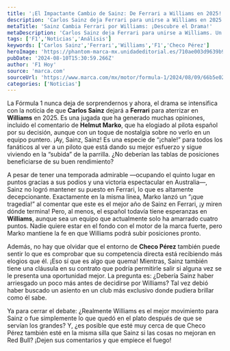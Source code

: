 ```yaml
---
title: '¡El Impactante Cambio de Sainz: De Ferrari a Williams en 2025!'
description: 'Carlos Sainz deja Ferrari para unirse a Williams en 2025. ¿Una decisión arriesgada o un movimiento estratégico? Descubre por qué todos están hablando de esto.'
metaTitle: 'Sainz Cambia Ferrari por Williams: ¡Descubre el Drama!'
metaDescription: 'Carlos Sainz deja Ferrari para unirse a Williams. Un movimiento que genera opiniones. ¿Es este el camino correcto? Lee más aquí.'
tags: ['F1','Noticias','Análisis']
keywords: ['Carlos Sainz','Ferrari','Williams','F1','Checo Pérez']
heroImage: 'https://phantom-marca-mx.unidadeditorial.es/710ae003d9639b977b5146c85f19be22/resize/600/mx/assets/multimedia/imagenes/2024/08/09/17231963249342.jpg'
pubDate: '2024-08-10T15:30:59.266Z'
author: 'F1 Hoy'
source: 'marca.com'
sourceUrl: 'https://www.marca.com/mx/motor/formula-1/2024/08/09/66b5e02ae2704eff578b45a1.html'
categories: ['Noticias']
---
```

La Fórmula 1 nunca deja de sorprendernos y ahora, el drama se intensifica con la noticia de que **Carlos Sainz** dejará a **Ferrari** para aterrizar en **Williams** en 2025. Es una jugada que ha generado muchas opiniones, incluido el comentario de **Helmut Marko**, que ha elogiado al pilota español por su decisión, aunque con un toque de nostalgia sobre no verlo en un equipo puntero. ¡Ay, Sainz, Sainz! Es una especie de “¡chale!” para todos los fanáticos al ver a un piloto que está dando su mejor esfuerzo y sigue viviendo en la “subida” de la parrilla. ¿No deberían las tablas de posiciones beneficiarse de su buen rendimiento?

A pesar de tener una temporada admirable —ocupando el quinto lugar en puntos gracias a sus podios y una victoria espectacular en Australia—, Sainz no logró mantener su puesto en Ferrari, lo que es altamente decepcionante. Exactamente en la misma línea, Marko lanzó un “¡que tragedia!” al comentar que este es el mejor año de Sainz en Ferrari, ¡y miren dónde termina! Pero, al menos, el español todavía tiene esperanzas en **Williams**, aunque sea un equipo que actualmente solo ha amarrado cuatro puntos. Nadie quiere estar en el fondo con el motor de la marca fuerte, pero Marko mantiene la fe en que Williams podrá subir posiciones pronto.

Además, no hay que olvidar que el entorno de **Checo Pérez** también puede sentir lo que es comprobar que su competencia directa está recibiendo más elogios que él. ¡Eso sí que es algo que quema! Mientras, Sainz también tiene una cláusula en su contrato que podría permitirle salir si alguna vez se le presenta una oportunidad mejor. La pregunta es: ¿Debería Sainz haber arriesgado un poco más antes de decidirse por Williams? Tal vez debió haber buscado un asiento en un club más exclusivo donde pudiera brillar como él sabe.

Ya para cerrar el debate: ¿Realmente Williams es el mejor movimiento para Sainz o fue simplemente lo que quedó en el plato después de que se servían los grandes? Y, ¿es posible que esté muy cerca de que Checo Pérez también esté en la misma silla que Sainz si las cosas no mejoran en Red Bull? ¡Dejen sus comentarios y que empiece el fuego!


